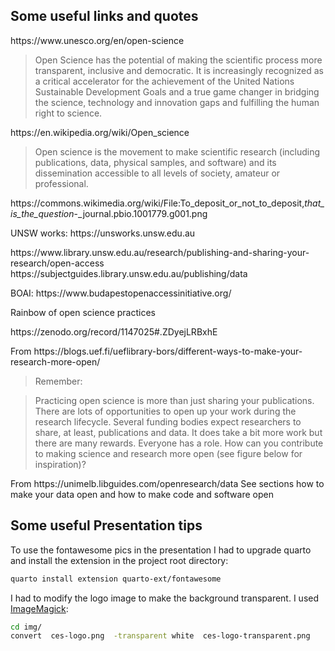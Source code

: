 ## Some useful links and quotes

https://www.unesco.org/en/open-science

> Open Science has the potential of making the scientific process more transparent, inclusive and democratic.  It is increasingly recognized as a critical accelerator for the achievement of the United Nations Sustainable Development Goals and a true game changer in bridging the science, technology and innovation gaps and fulfilling the human right to science.

https://en.wikipedia.org/wiki/Open_science

> Open science is the movement to make scientific research (including publications, data, physical samples, and software) and its dissemination accessible to all levels of society, amateur or professional.

https://commons.wikimedia.org/wiki/File:To_deposit_or_not_to_deposit,_that_is_the_question_-_journal.pbio.1001779.g001.png

UNSW works: https://unsworks.unsw.edu.au

https://www.library.unsw.edu.au/research/publishing-and-sharing-your-research/open-access
https://subjectguides.library.unsw.edu.au/publishing/data


BOAI: https://www.budapestopenaccessinitiative.org/

Rainbow of open science practices

https://zenodo.org/record/1147025#.ZDyejLRBxhE

From https://blogs.uef.fi/ueflibrary-bors/different-ways-to-make-your-research-more-open/

> Remember:

>    Practicing open science is more than just sharing your publications.
    There are lots of opportunities to open up your work during the research lifecycle.
    Several funding bodies expect researchers to share, at least, publications and data.
    It does take a bit more work but there are many rewards.
    Everyone has a role. How can you contribute to making science and research more open (see figure below for inspiration)?
    
From https://unimelb.libguides.com/openresearch/data
See sections how to make your data open and how to make code and software open


## Some useful Presentation tips

To use the fontawesome pics in the presentation I had to upgrade quarto and install the extension in the project root directory:
```sh
quarto install extension quarto-ext/fontawesome
```

I had to modify the logo image to make the background transparent. I used [ImageMagick](https://stackoverflow.com/questions/12424018/how-to-replace-white-background-color-with-transparent-of-an-image-in-imagemagic):

```sh
cd img/
convert  ces-logo.png  -transparent white  ces-logo-transparent.png 
```